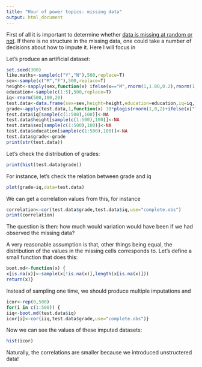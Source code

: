 ```yaml
---
title: "Hour of power topics: missing data"
output: html_document
---
```


First of all it is important to determine whether [data is missing at random or not](https://en.wikipedia.org/wiki/Missing_data#Missing_completely_at_random). If there is no structure in the missing data, one could take a number of decisions about how to impute it. Here I will focus in 

Let's produce an artificial dataset:

```r
set.seed(300)
like.maths<-sample(c("Y","N"),500,replace=T)
sex<-sample(c("M","F"),500,replace=T)
height<-sapply(sex,function(x) ifelse(x=="M",rnorm(1,1.80,0.2),rnorm(1,1.60,0.2)))
education<-sample(c(1:5),500,replace=T)
iq<-rnorm(500,100,20)
test.data<-data.frame(sex=sex,height=height,education=education,iq=iq,like.maths=like.maths,stringsAsFactors=F)
grade<-apply(test.data,1,function(x) 10*plogis(rnorm(1,0,2)+ifelse(x["like.maths"]=="Y",0.3,-0.3)+0.2*(as.numeric(x["education"])-3)+(as.numeric(x["iq"])-100)/10)) 
test.data$iq[sample(c(1:500),100)]<-NA
test.data$height[sample(c(1:500),100)]<-NA
test.data$sex[sample(c(1:500),100)]<-NA
test.data$education[sample(c(1:500),100)]<-NA
test.data$grade<-grade
print(str(test.data))
```

Let's check the distribution of grades:

```r
print(hist(test.data$grade))
```

For instance, let's check the relation between grade and iq
```r
plot(grade~iq,data=test.data)
```

We can get a correlation values from this, for instance
```r
correlation<-cor(test.data$grade,test.data$iq,use="complete.obs")
print(correlation)
```

The question is then: how much would variation would have been if we had observed the missing data?

A very reasonable assumption is that, other things being equal, the distribution of the values in the missing cells corresponds to. Let's define a small function that does this:

```r
boot.md<-function(x) {
x[is.na(x)]<-sample(x[!is.na(x)],length(x[is.na(x)]))  
return(x)}
```

Instead of sampling one time, we should produce multiple imputations and 

```r
icor<-rep(0,500)
for(i in c(1:500)) {
iiq<-boot.md(test.data$iq)
icor[i]<-cor(iiq,test.data$grade,use="complete.obs")}
```

Now we can see the values of these imputed datasets:

```r
hist(icor)
```

Naturally, the correlations are smaller because we introduced unstructered data!